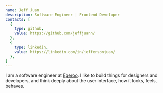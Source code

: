 ```yaml
---
name: Jeff Juan
description: Software Engineer | Frontend Developer
contacts: [
  {
    type: github,
    value: https://github.com/jeffjuann/
  },
  {
    type: linkedin,
    value: https://linkedin.com/in/jeffersonjuan/
  },
]
---
```


I am a software engineer at <a href="https://egeroo.ai" class="italic underline">Egeroo</a>. I like to build things for designers and developers, and think deeply about the user interface, how it looks, feels, behaves.